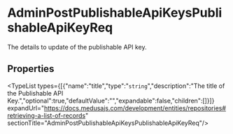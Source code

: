 
# AdminPostPublishableApiKeysPublishableApiKeyReq

The details to update of the publishable API key.

## Properties

<TypeList types={[{"name":"title","type":"`string`","description":"The title of the Publishable API Key.","optional":true,"defaultValue":"","expandable":false,"children":[]}]} expandUrl="https://docs.medusajs.com/development/entities/repositories#retrieving-a-list-of-records" sectionTitle="AdminPostPublishableApiKeysPublishableApiKeyReq"/>
